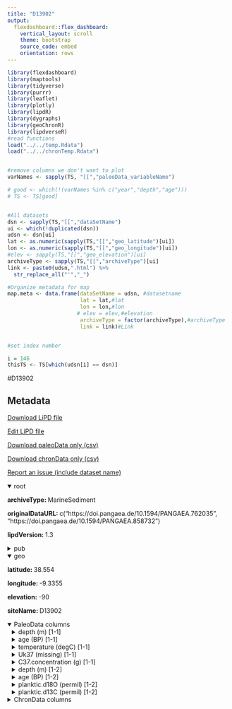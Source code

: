 ```yaml
---
title: "D13902"
output: 
  flexdashboard::flex_dashboard:
    vertical_layout: scroll
    theme: bootstrap
    source_code: embed
    orientation: rows
---
```


```r
library(flexdashboard)
library(maptools)
library(tidyverse)
library(purrr)
library(leaflet)
library(plotly)
library(lipdR)
library(dygraphs)
library(geoChronR)
library(lipdverseR)
#read functions
load("../../temp.Rdata")
load("../../chronTemp.Rdata")


#remove columns we don't want to plot
varNames <- sapply(TS, "[[","paleoData_variableName")

# good <- which(!(varNames %in% c("year","depth","age")))
# TS <- TS[good]


#All datasets
dsn <- sapply(TS,"[[","dataSetName")
ui <- which(!duplicated(dsn))
udsn <- dsn[ui]
lat <- as.numeric(sapply(TS,"[[","geo_latitude")[ui])
lon <- as.numeric(sapply(TS,"[[","geo_longitude")[ui])
#elev <- sapply(TS,"[[","geo_elevation")[ui]
archiveType <- sapply(TS,"[[","archiveType")[ui]
link <- paste0(udsn,".html") %>% 
  str_replace_all("'","_")

#Organize metadata for map
map.meta <- data.frame(dataSetName = udsn, #datasetname
                       lat = lat,#lat
                       lon = lon,#lon
                      # elev = elev,#elevation
                       archiveType = factor(archiveType),#archiveType
                       link = link)#Link


#set index number

i = 146
thisTS <- TS[which(udsn[i] == dsn)]
```
#D13902

Metadata {.sidebar}
-------------------------------------
[Download LiPD file](D13902.lpd)
            

[Edit LiPD file](http://lipd.net/playground?source=http://lipdverse.org/globalHolocene/0_25_5/D13902.lpd)
            

[Download paleoData only (csv)](D13902.csv)
            

[Download chronData only (csv)](D13902-chron.csv)
            

[Report an issue (include dataset name)](https://github.com/nickmckay/LiPDverse/issues)

<details open style="margin-left: 0px">
<summary>root</summary>
<p style="margin-left: 0px"><strong>archiveType: </strong>MarineSediment
<p style="margin-left: 0px"><strong>originalDataURL: </strong>c("https://doi.pangaea.de/10.1594/PANGAEA.762035", "https://doi.pangaea.de/10.1594/PANGAEA.858732")
<p style="margin-left: 0px"><strong>lipdVersion: </strong>1.3
</details>
<details>
<summary>pub</summary>
<details style="margin-left: 10px">
<summary>pub1</summary>
<p style="margin-left: 10px"><strong>author: </strong>list(list(name = "Rodrigues, Teresa"), list(name = "Grimalt, Joan O."), list(name = "Abrantes, Fatima G."), list(name = "Flores, Jose A."), list(name = "Lebreiro, Susana M."))
<p style="margin-left: 10px"><strong>journal: </strong>Geochemistry, Geophysics, Geosystems
<p style="margin-left: 10px"><strong>volume: </strong>10
<p style="margin-left: 10px"><strong>title: </strong>Holocene interdependences of changes in sea surface temperature, productivity, and fluvial inputs in the Iberian continental shelf (Tagus mud patch)
</details>
<details style="margin-left: 10px">
<summary>pub2</summary>
<p style="margin-left: 10px"><strong>author: </strong>list(list(name = "Bartels-Jonsdottir, Helga B."), list(name = "Voelker, Antje H.L."), list(name = "Abrantes, Fatima G."), list(name = "Salgueiro, Emilia"), list(name = "Rodrigues, Teresa"), list(name = "Knudsen, Karen Luise"))
<p style="margin-left: 10px"><strong>journal: </strong>Marine Micropaleontology
<p style="margin-left: 10px"><strong>volume: </strong>117
<p style="margin-left: 10px"><strong>title: </strong>High-frequency surface water changes in the Tagus prodelta off Lisbon, eastern North Atlantic, during the last two millennia
</details>
<details style="margin-left: 10px">
<summary>pub3</summary>
<p style="margin-left: 10px"><strong>author: </strong>list(list(name = "Abrantes, F."), list(name = "Lebreiro, S."), list(name = "Rodrigues, T."), list(name = "Gil, I."), list(name = "Bartels-Jónsdóttir, H."), list(name = "Oliveira, P."), list(name = "Kissel, C."), list(name = "Grimalt, J.O."))
<p style="margin-left: 10px"><strong>journal: </strong>Quaternary Science Reviews
<p style="margin-left: 10px"><strong>volume: </strong>24
<p style="margin-left: 10px"><strong>title: </strong>Shallow-marine sediment cores record climate variability and earthquake activity off Lisbon (Portugal) for the last 2000 years
</details>
</details>
<details open style="margin-left: 0px">
<summary>geo</summary>
<p style="margin-left: 0px"><strong>latitude: </strong>38.554
<p style="margin-left: 0px"><strong>longitude: </strong>-9.3355
<p style="margin-left: 0px"><strong>elevation: </strong>-90
<p style="margin-left: 0px"><strong>siteName: </strong>D13902
</details>
<details open>
<summary>PaleoData columns</summary>
<details style="margin-left: 10px">
<summary>depth (m) [1-1]</summary>
<p style="margin-left: 10px"><strong>TSid: </strong>RjrUqQVJ2e1
<p style="margin-left: 10px"><strong>variableName: </strong>depth
<p style="margin-left: 10px"><strong>units: </strong>m
</details>
<details style="margin-left: 10px">
<summary>age (BP) [1-1]</summary>
<p style="margin-left: 10px"><strong>TSid: </strong>RKlgmbsmrX9
<p style="margin-left: 10px"><strong>variableName: </strong>age
<p style="margin-left: 10px"><strong>units: </strong>BP
<p style="margin-left: 10px"><strong>description: </strong>Age_ka_BP
</details>
<details style="margin-left: 10px">
<summary>temperature (degC) [1-1]</summary>
<p style="margin-left: 10px"><strong>TSid: </strong>RLcBkd6hOuO
<p style="margin-left: 10px"><strong>variableName: </strong>temperature
<p style="margin-left: 10px"><strong>units: </strong>degC
<p style="margin-left: 10px"><strong>description: </strong>SST_degC
<p style="margin-left: 10px"><strong>useInGlobalTemperatureAnalysis: </strong>FALSE
<details>
<summary>interpretation</summary>
<details style="margin-left: 20px">
<summary>1</summary>
<p style="margin-left: 20px"><strong>direction: </strong>positive
<p style="margin-left: 20px"><strong>scope: </strong>climate
<p style="margin-left: 20px"><strong>seasonality: </strong>LOOKUP
<p style="margin-left: 20px"><strong>variable: </strong>T
<p style="margin-left: 20px"><strong>variableDetail: </strong>sea@surface
</details>
</details>
</details>
<details style="margin-left: 10px">
<summary>Uk37 (missing) [1-1]</summary>
<p style="margin-left: 10px"><strong>TSid: </strong>R1G7HohpZMC
<p style="margin-left: 10px"><strong>variableName: </strong>Uk37
<p style="margin-left: 10px"><strong>units: </strong>missing
<p style="margin-left: 10px"><strong>description: </strong>UK'37
<p style="margin-left: 10px"><strong>useInGlobalTemperatureAnalysis: </strong>FALSE
</details>
<details style="margin-left: 10px">
<summary>C37.concentration (g) [1-1]</summary>
<p style="margin-left: 10px"><strong>TSid: </strong>RZyCWqporhA
<p style="margin-left: 10px"><strong>variableName: </strong>C37.concentration
<p style="margin-left: 10px"><strong>units: </strong>g
<p style="margin-left: 10px"><strong>description: </strong>K37_tot_ng_g
<p style="margin-left: 10px"><strong>useInGlobalTemperatureAnalysis: </strong>FALSE
</details>
<details style="margin-left: 10px">
<summary>depth (m) [1-2]</summary>
<p style="margin-left: 10px"><strong>TSid: </strong>R99i6QPmrzR
<p style="margin-left: 10px"><strong>variableName: </strong>depth
<p style="margin-left: 10px"><strong>units: </strong>m
</details>
<details style="margin-left: 10px">
<summary>age (BP) [1-2]</summary>
<p style="margin-left: 10px"><strong>TSid: </strong>RPYeUJkXhuZ
<p style="margin-left: 10px"><strong>variableName: </strong>age
<p style="margin-left: 10px"><strong>units: </strong>BP
<p style="margin-left: 10px"><strong>description: </strong>Age_ka_BP
</details>
<details style="margin-left: 10px">
<summary>planktic.d18O (permil) [1-2]</summary>
<p style="margin-left: 10px"><strong>TSid: </strong>Rfwc5yllq3K
<p style="margin-left: 10px"><strong>variableName: </strong>planktic.d18O
<p style="margin-left: 10px"><strong>units: </strong>permil
<p style="margin-left: 10px"><strong>description: </strong>G_bulloides_d18O_per_mil_PDB
<p style="margin-left: 10px"><strong>useInGlobalTemperatureAnalysis: </strong>FALSE
</details>
<details style="margin-left: 10px">
<summary>planktic.d13C (permil) [1-2]</summary>
<p style="margin-left: 10px"><strong>TSid: </strong>RSAySO2DZxF
<p style="margin-left: 10px"><strong>variableName: </strong>planktic.d13C
<p style="margin-left: 10px"><strong>units: </strong>permil
<p style="margin-left: 10px"><strong>description: </strong>G_bulloides_d13C_per_mil_PDB
<p style="margin-left: 10px"><strong>useInGlobalTemperatureAnalysis: </strong>FALSE
</details>
<details>
<summary>ChronData columns</summary>
<details style="margin-left: 10px">
<summary>depth (cm)</summary>
<p style="margin-left: 10px"><strong>TSid: </strong>RfKaQP90mFT
<p style="margin-left: 10px"><strong>variableName: </strong>depth
<p style="margin-left: 10px"><strong>units: </strong>cm
</details>
<details style="margin-left: 10px">
<summary>dateType ()</summary>
<p style="margin-left: 10px"><strong>TSid: </strong>R5ffVexRmyl
<p style="margin-left: 10px"><strong>variableName: </strong>dateType
</details>
<details style="margin-left: 10px">
<summary>depthTop (cm)</summary>
<p style="margin-left: 10px"><strong>TSid: </strong>RqT7qJ2sw1K
<p style="margin-left: 10px"><strong>variableName: </strong>depthTop
<p style="margin-left: 10px"><strong>units: </strong>cm
</details>
<details style="margin-left: 10px">
<summary>depthBottom (cm)</summary>
<p style="margin-left: 10px"><strong>TSid: </strong>R3QrPVPpK7y
<p style="margin-left: 10px"><strong>variableName: </strong>depthBottom
<p style="margin-left: 10px"><strong>units: </strong>cm
</details>
<details style="margin-left: 10px">
<summary>thickness (cm)</summary>
<p style="margin-left: 10px"><strong>TSid: </strong>RCX66c2RmsW
<p style="margin-left: 10px"><strong>variableName: </strong>thickness
<p style="margin-left: 10px"><strong>units: </strong>cm
</details>
<details style="margin-left: 10px">
<summary>measurementMaterial ()</summary>
<p style="margin-left: 10px"><strong>TSid: </strong>RWJ6W5F6hdz
<p style="margin-left: 10px"><strong>variableName: </strong>measurementMaterial
</details>
<details style="margin-left: 10px">
<summary>age14C (kyr)</summary>
<p style="margin-left: 10px"><strong>TSid: </strong>RFNPgMuKnyO
<p style="margin-left: 10px"><strong>variableName: </strong>age14C
<p style="margin-left: 10px"><strong>units: </strong>kyr
</details>
<details style="margin-left: 10px">
<summary>age14CUncertainty (kyr)</summary>
<p style="margin-left: 10px"><strong>TSid: </strong>RxLX7j7qdyg
<p style="margin-left: 10px"><strong>variableName: </strong>age14CUncertainty
<p style="margin-left: 10px"><strong>units: </strong>kyr
</details>
<details style="margin-left: 10px">
<summary>notes ()</summary>
<p style="margin-left: 10px"><strong>TSid: </strong>RFwkNZznfj1
<p style="margin-left: 10px"><strong>variableName: </strong>notes
</details>

Row {.tabset .tabset-fade}
-----------------------------------------------------------------------

### Sitemap

```r
  map.meta.split <- split(map.meta, map.meta$archiveType)


factpal <- colorFactor("Paired",map.meta$archiveType)
buff <- 15
l <- leaflet() %>% 
  addTiles() %>% 
  fitBounds(map.meta$lon[i]-buff,map.meta$lat[i]-buff,map.meta$lon[i]+buff,map.meta$lat[i]+buff)
  

  
  
names(map.meta.split) %>%
  purrr::walk( function(df) {
    l <<- l %>%
      addMarkers(data=map.meta.split[[df]],
                 lng=~lon, lat=~lat,
                 label=~as.character(archiveType),
                 popup=~paste(str_c('Dataset: <a href="',link,'">',dataSetName,'</a>'),
                                 # str_c("Elevation: ",elev),
                                  str_c("Archive Type: ",archiveType),
                                  sep = "<br>"),
                 group = df,
                 clusterOptions = markerClusterOptions(removeOutsideVisibleBounds = F),
                 labelOptions = labelOptions(noHide = F,
                                             direction = 'auto'))
  })

l %>%
  addLayersControl(position = "bottomleft",
    overlayGroups = names(map.meta.split),
    options = layersControlOptions(collapsed = FALSE,
                                   opacity = 0.8)
  )
```

### Search the LiPDverse (Beta! doesn't work well yet)
```r
#Add google search bar
htmltools::includeHTML("../../googleSearchChunk.html")
```


Row {.tabset .tabset-fade}
-----------------------------------------------------------------------

### temperature (degC)
```r
plotCol(thisTS,ind = 4)
```

### Uk37 (missing)
```r
plotCol(thisTS,ind = 3)
```

### C37.concentration (g)
```r
plotCol(thisTS,ind = 5)
```

### planktic.d18O (permil)
```r
plotCol(thisTS,ind = 8)
```

### planktic.d13C (permil)
```r
plotCol(thisTS,ind = 9)
```

Row {.tabset .tabset-fade}
-----------------------------------------------------------------------

### depth (cm)
```r
plotCol(chronTS,ind = 4)
```

### dateType ()
```r
plotCol(chronTS,ind = 1)
```

### depthTop (cm)
```r
plotCol(chronTS,ind = 2)
```

### depthBottom (cm)
```r
plotCol(chronTS,ind = 3)
```

### thickness (cm)
```r
plotCol(chronTS,ind = 5)
```

### measurementMaterial ()
```r
plotCol(chronTS,ind = 6)
```

### age14C (kyr)
```r
plotCol(chronTS,ind = 7)
```

### age14CUncertainty (kyr)
```r
plotCol(chronTS,ind = 8)
```

### notes ()
```r
plotCol(chronTS,ind = 9)
```
